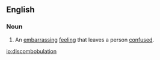 ==English==

===Noun===
{{en-noun}}

# An [[embarrassing]] [[feeling]] that leaves a person [[confused]].

<!--These are not related terms. They are related *ideas*, but the related terms section is for terms that are *etymologically* related to the entry but not derived from it.
===Related terms===
* [[confusion]]
* [[embarrassment]]
-->

[[io:discombobulation]]